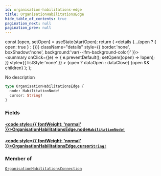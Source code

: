 ```yaml
---
id: organisation-habilitations-edge
title: OrganisationHabilitationsEdge
hide_table_of_contents: true
pagination_next: null
pagination_prev: null
---
```







  const [open, setOpen] = useState(startOpen);
  return (
    <details {...(open ? { open: true } : {})} className="details" style={{ border:'none', boxShadow:'none', background:'var(--ifm-background-color)' }}>
      <summary
        onClick={(e) => {
          e.preventDefault();
          setOpen((open) => !open);
        }}
        style={{ listStyle:'none' }}
      >
      {open ? dataOpen : dataClose}
      </summary>
      {open && children}
    </details>
  );
};




No description


```graphql
type OrganisationHabilitationsEdge {
  node: HabilitationNode!
  cursor: String!
}
```




### Fields

#### [<code style={{ fontWeight: 'normal' }}>OrganisationHabilitationsEdge.<b>node</b></code>](#)<Bullet />[`HabilitationNode!`](/cris/objects/habilitation-node) <Badge class="secondary" text="non-null"/> <Badge class="secondary" text="object"/>
> 
> 

#### [<code style={{ fontWeight: 'normal' }}>OrganisationHabilitationsEdge.<b>cursor</b></code>](#)<Bullet />[`String!`](/cris/scalars/string) <Badge class="secondary" text="non-null"/> <Badge class="secondary" text="scalar"/>
> 
> 



### Member of

[`OrganisationHabilitationsConnection`](/cris/objects/organisation-habilitations-connection)  <Badge class="secondary" text="object"/>

